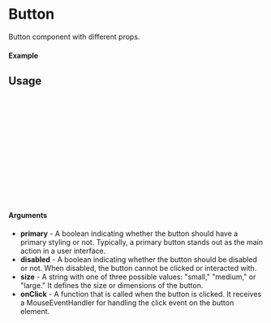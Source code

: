 
<Meta of={Button} title="Button" />

# Button

Button component with different props.

#### Example

<Canvas of={Button.Secondary} />

## Usage

```ts
import { Button } from "@femmecubator/equity-ui";

const Example = () => {
  return (
      <Button
        onClick={()=> console.log("Clicked")}
        primary
      >
      Button!
      </Button>
  );
};

export default Example;
```

#### Arguments

- **primary** - A boolean indicating whether the button should have a primary styling or not. Typically, a primary button stands out as the main action in a user interface.
- **disabled** - A boolean indicating whether the button should be disabled or not. When disabled, the button cannot be clicked or interacted with.
- **size** - A string with one of three possible values: "small," "medium," or "large." It defines the size or dimensions of the button.
- **onClick** - A function that is called when the button is clicked. It receives a MouseEventHandler for handling the click event on the button element.
